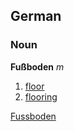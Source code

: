 ==German==
===Noun===
'''Fußboden''' ''m''
#[[floor]]
#[[flooring]]

[[Category:German nouns|Fussboden]]